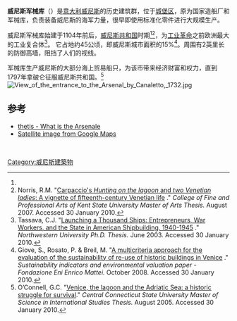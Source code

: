 {{Infobox building
| building_name       = 威尼斯军械库
| native_building_name= Arsenale di Venezia
|image=Campo de l'Arsenal.jpg
|image_size=300px
|caption=Magna门
|location_town=[[威尼斯|威尼斯]]
|location_country={{義大利}}
|architect=
|client=
|engineer=
|construction_start_date=1104年
| altitude            = 
|completion_date=
|date_demolished=
|cost=
|structural_system=
|style=威尼斯哥特式风格
}}
'''威尼斯军械库'''（{{lang-it|Arsenale di Venezia}}）是[[意大利|意大利]][[威尼斯|威尼斯]]的历史建筑群，位于[[城堡区_(威尼斯)|城堡区]]，原为国家造船厂和军械库，负责装备威尼斯的海军力量，很早即使用标准化零件进行大规模生产。

威尼斯军械库始建于1104年前后，[[威尼斯共和国|威尼斯共和国]]时期<ref name=evaluation/><ref>Norris, R.M. "[http://etd.ohiolink.edu/send-pdf.cgi/Norris%20Rebecca%20M.pdf?kent1185214455 Carpaccio's ''Hunting on the lagoon'' and ''two Venetian ladies'': A vignette of fifteenth-century Venetian life] {{Wayback|url=http://etd.ohiolink.edu/send-pdf.cgi/Norris%20Rebecca%20M.pdf?kent1185214455 |date=20131204051647 }}." ''College of Fine and Professional Arts of Kent State University Master of Arts Thesis.'' August 2007. Accessed 30 January 2010.</ref>，为[[工业革命|工业革命]]之前欧洲最大的工业复合体<ref>Tassava, C.J. "[http://katie.at.northwestern.edu/etd/tassava/tassava.pdf Launching a Thousand Ships: Entrepreneurs, War Workers, and the State in American Shipbuilding, 1940-1945] {{Wayback|url=http://katie.at.northwestern.edu/etd/tassava/tassava.pdf |date=20030608233333 }}." ''Northwestern University Ph.D. Thesis.'' June 2003. Accessed 30 January 2010.</ref>。 它占地约45公顷，即威尼斯城市面积的15%<ref name=evaluation>Giove, S., Rosato, P. & Breil, M. "[http://ageconsearch.umn.edu/bitstream/46625/2/91-08.pdf A multicriteria approach for the evaluation of the sustainability of re-use of historic buildings in Venice] {{Wayback|url=http://ageconsearch.umn.edu/bitstream/46625/2/91-08.pdf |date=20110720092622 }}." ''Sustainability indicators and environmental valuation paper - Fondazione Eni Enrico Mattei.'' October 2008. Accessed 30 January 2010.</ref>。周围有2英里长的防御高墙，阻挡了人们的视线。

军械库生产威尼斯的大部分海上贸易船只，为该市带来经济财富和权力，直到1797年拿破仑征服威尼斯共和国。<ref>O’Connell, G.C. "[http://eprints.ccsu.edu/archive/00000209/02/tesisep5,2005_(1).pdf Venice, the lagoon and the Adriatic Sea: a historic struggle for survival]{{dead link|date=2017年12月 |bot=InternetArchiveBot |fix-attempted=yes }}." ''Central Connecticut State University Master of Science in International Studies Thesis.'' August 2005. Accessed 30 January 2010.</ref> 
[[Image:View_of_the_entrance_to_the_Arsenal_by_Canaletto,_1732.jpg|thumb]]

==参考==
{{reflist}}
*[https://web.archive.org/web/20041023215413/http://www.thetis.it/UK/arsenale/arsenale.htm thetis - What is the Arsenale]
*[http://maps.google.com/maps?q=venice,+italy&ll=45.436346,12.352860&spn=0.006008,0.020548&t=k&hl=en Satellite image from Google Maps]{{Wayback|url=http://maps.google.com/maps?q=venice,+italy&ll=45.436346,12.352860&spn=0.006008,0.020548&t=k&hl=en |date=20110513235352 }}

<BR>
{{威尼斯地标}}

{{Coord|45|26|07|N|12|21|11|E|region:IT-34_type:landmark|display=title}}

[[Category:威尼斯建築物|Category:威尼斯建築物]]